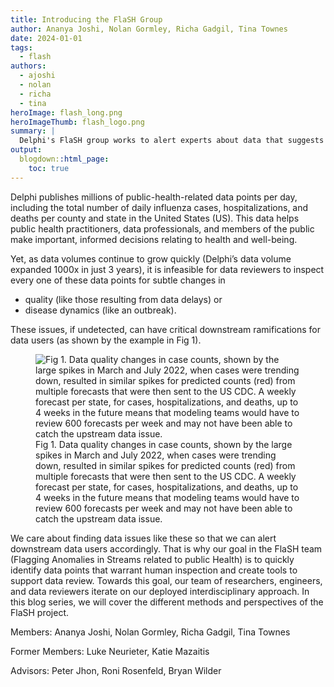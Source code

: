```yaml
---
title: Introducing the FlaSH Group
author: Ananya Joshi, Nolan Gormley, Richa Gadgil, Tina Townes
date: 2024-01-01
tags:
  - flash
authors:
  - ajoshi
  - nolan
  - richa
  - tina
heroImage: flash_long.png
heroImageThumb: flash_logo.png
summary: | 
  Delphi's FlaSH group works to alert experts about data that suggests quality issues or changes in disease dynamics from the millions of data points they publish daily to improve the efficacy of Delphi's data.
output:
  blogdown::html_page:
    toc: true
---
```


Delphi publishes millions of public-health-related data points per day, including the total number of daily influenza cases, hospitalizations, and deaths per county and state in the United States (US). This data helps public health practitioners, data professionals, and members of the public make important, informed decisions relating to health and well-being. 

Yet, as data volumes continue to grow quickly (Delphi's data volume expanded 1000x in just 3 years), it is infeasible for data reviewers to inspect every one of these data points for subtle changes in  

 * quality (like those resulting from data delays) or
 * disease dynamics (like an outbreak).

These issues, if undetected, can have critical downstream ramifications for data users (as shown by the example in Fig 1). 

![Fig 1. Data quality changes in case counts, shown by the large spikes in March and July 2022, when cases were trending down, resulted in similar spikes for predicted counts (red) from multiple forecasts that were then sent to the US CDC. A weekly forecast per state, for cases, hospitalizations, and deaths, up to 4 weeks in the future means that modeling teams would have to review 600 forecasts per week and may not have been able to catch the upstream data issue.](/blog/2024-01-01-flash-intro/forecast.jpg)


We care about finding data issues like these so that we can alert downstream data users accordingly. That is why our goal in the FlaSH team (Flagging Anomalies in Streams related to public Health) is to quickly identify data points that warrant human inspection and create tools to support data review. Towards this goal, our team of researchers, engineers, and data reviewers iterate on our deployed interdisciplinary approach. In this blog series, we will cover the different methods and perspectives of the FlaSH project.

Members: Ananya Joshi, Nolan Gormley, Richa Gadgil, Tina Townes   \  

Former Members: Luke Neurieter, Katie Mazaitis  \   

Advisors: Peter Jhon, Roni Rosenfeld, Bryan Wilder


